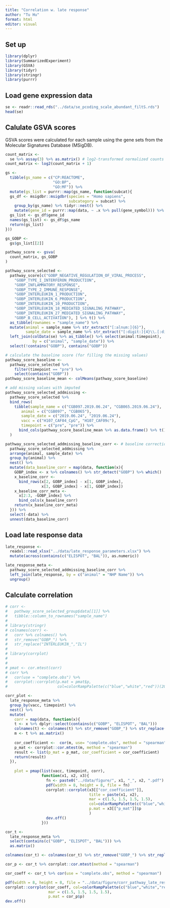 ```yaml
---
title: "Correlation w. late response"
author: "Tu Hu"
format: html
editor: visual
---
```


## Set up

```r
library(dplyr)
library(SummarizedExperiment)
library(GSVA)
library(tidyr)
library(stringr)
library(purrr)
```

## Load gene expression data

```r
se <- readr::read_rds("../data/se_pcoding_scale_abundant_filtS.rds")
head(se)
```

## Calulate GSVA scores

GSVA scores were calculated for each sample using the gene sets from the Molecular Signatures Database (MSigDB).

```r
count_matrix <- 
  se %>% assay(3) %>% as.matrix() # log2-transformed normalized counts
count_matrix <- log2(count_matrix + 1)
```

```r
gs <- 
  tibble(gs_name = c("CP:REACTOME", 
                     "GO:BP", 
                     "GO:MF")) %>% 
  mutate(gs_list = purrr::map(gs_name, function(subcat){
  gs_df <- msigdbr::msigdbr(species = "Homo sapiens", 
                            subcategory = subcat) %>% 
    group_by(gs_name) %>% tidyr::nest() %>% 
    mutate(gene_id = purrr::map(data, ~ .x %>% pull(gene_symbol))) %>% select(-data)
  gs_list <- gs_df$gene_id
  names(gs_list) <- gs_df$gs_name
  return(gs_list)
}))

gs_GOBP <- 
  gs$gs_list[[2]]
```

```r
pathway_score <- gsva(
  count_matrix, gs_GOBP
)

pathway_score_selected <- 
  pathway_score[c("GOBP_NEGATIVE_REGULATION_OF_VIRAL_PROCESS",
    "GOBP_TYPE_I_INTERFERON_PRODUCTION",
    "GOBP_INFLAMMATORY_RESPONSE",
    "GOBP_TYPE_2_IMMUNE_RESPONSE",
    "GOBP_INTERLEUKIN_1_PRODUCTION",
    "GOBP_INTERLEUKIN_6_PRODUCTION",
    "GOBP_INTERLEUKIN_10_PRODUCTION",
    "GOBP_INTERLEUKIN_18_MEDIATED_SIGNALING_PATHWAY",
    "GOBP_INTERLEUKIN_27_MEDIATED_SIGNALING_PATHWAY",
    "GOBP_B_CELL_ACTIVATION"), ] %>% t() %>% 
  as_tibble(rownames = "sample_name") %>% 
  mutate(animal = sample_name %>% str_extract("[:alnum:]{6}"),
         sample_date = sample_name %>% str_extract("[:digit:]{4}\\.[:digit:]{2}\\.[:digit:]{2}")) %>% 
  left_join(colData(se) %>% as_tibble() %>% select(animal:timepoint),
            by = c("animal", "sample_date")) %>% 
  select(!contains("GOBP"), contains("GOBP"))

```

```r

# calculate the baseline score (for filling the missing values)
pathway_score_baseline <- 
  pathway_score_selected %>% 
    filter(timepoint == "pre") %>% 
    select(contains("GOBP"))
pathway_score_baseline_mean <- colMeans(pathway_score_baseline)

# add missing values with imputed
pathway_score_selected_addmissing <- 
  pathway_score_selected %>% 
  bind_rows(
    tibble(sample_name = c("CGB097.2019.06.24", "CGB065.2019.06.24"),
       animal = c("CGB097", "CGB065"),
       sample_date = c("2019.06.24", "2019.06.24"),
       vacc = c("H107_CAF04_CpG", "H107_CAF09c"),
       timepoint = c("pre", "pre")) %>% 
      bind_cols(pathway_score_baseline_mean %>% as.data.frame() %>% t())
  ) 

pathway_score_selected_addmissing_baseline_corr <- # baseline correction
  pathway_score_selected_addmissing %>% 
  arrange(animal, sample_date) %>% 
  group_by(animal) %>% 
  nest() %>% 
  mutate(data_baseline_corr = map(data, function(x){
    GOBP_index <- x %>% colnames() %>% str_detect("GOBP") %>% which()
    x_baseline_corr <- 
      bind_rows(x[2, GOBP_index] - x[1, GOBP_index],
                x[3, GOBP_index] - x[1, GOBP_index])
    x_baseline_corr_meta <- 
      x[2:3, -GOBP_index] %>% 
      bind_cols(x_baseline_corr)
    return(x_baseline_corr_meta)
  })) %>% 
  select(-data) %>% 
  unnest(data_baseline_corr)
```

## Load late response data

```r
late_response <- 
  readxl::read_xlsx("../data/late_response_parameters.xlsx") %>% 
  mutate(across(contains(c("ELISPOT", "BAL")), as.numeric))
```

```r
late_response_meta <- 
  pathway_score_selected_addmissing_baseline_corr %>% 
  left_join(late_response, by = c("animal" = "NHP Name")) %>% 
  ungroup()
```

## Calculate correlation

```r
# corr <- 
#   pathway_score_selected_group$data[[1]] %>% 
#   tibble::column_to_rownames("sample_name")
# 
# library(stringr)
# colnames(corr) <- 
#   corr %>% colnames() %>% 
#   str_remove("GOBP_") %>% 
#   str_replace("INTERLEUKIN_","IL")
# 
# library(corrplot)
# 
# 
# pmat <- cor.mtest(corr)
# corr %>% 
#   cor(use = "complete.obs") %>% 
#   corrplot::corrplot(p.mat = pmat$p, 
#                      col=colorRampPalette(c("blue","white","red"))(200))

corr_plot <- 
  late_response_meta %>% 
  group_by(vacc, timepoint) %>% 
  nest() %>% 
  mutate(
    corr = map(data, function(x){
    t <- x %>% dplyr::select(contains(c("GOBP", "ELISPOT", "BAL")))
    colnames(t) <- colnames(t) %>% str_remove("GOBP_") %>% str_replace("INTERLEUKIN_", "IL")
    m <- t %>% as.matrix()
    
    cor_coefficient <-  cor(m, use= "complete.obs", method = "spearman")
    p_mat <- corrplot::cor.mtest(m, method = "spearman")
    result <- list(p_mat = p_mat, cor_coefficient = cor_coefficient)
    return(result)
  }),
    
    plot = pmap(list(vacc, timepoint, corr), 
                function(x1, x2, x3){
                  fn <- paste0("../data/figure/", x1, "_", x2, ".pdf")
                  pdf(width = 8, height = 8, file = fn)
                  corrplot::corrplot(x3[["cor_coefficient"]],
                                     title = paste(x1, x2), 
                                     mar = c(1.5, 1.5, 1.5, 1.5),
                                     col=colorRampPalette(c("blue","white","red"))(200),
                                     p.mat = x3[["p_mat"]]$p
                                     )
                  dev.off()
                }))
```

```r
cor_t <- 
  late_response_meta %>% 
  select(contains(c("GOBP", "ELISPOT", "BAL"))) %>% 
  as.matrix()

colnames(cor_t) <- colnames(cor_t) %>% str_remove("GOBP_") %>% str_replace("INTERLEUKIN_", "IL")

cor_p <- cor_t %>% corrplot::cor.mtest(method = "spearman")

cor_coeff <- cor_t %>% cor(use = "complete.obs", method = "spearman")

pdf(width = 8, height = 8, file = "../data/figure/corr_pathway_late_response.pdf")
corrplot::corrplot(cor_coeff, col=colorRampPalette(c("blue","white","red"))(200),
                   mar = c(1.5, 1.5, 1.5, 1.5),
                   p.mat = cor_p$p)
dev.off()
```







